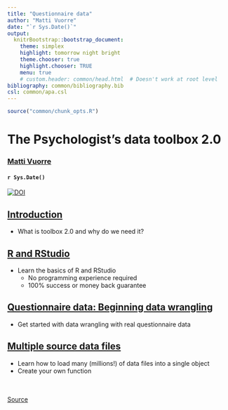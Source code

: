 ```yaml
---
title: "Questionnaire data"
author: "Matti Vuorre"
date: "`r Sys.Date()`"
output:
  knitrBootstrap::bootstrap_document:
    theme: simplex
    highlight: tomorrow night bright
    theme.chooser: true
    highlight.chooser: TRUE
    menu: true
    # custom.header: common/head.html  # Doesn't work at root level
bibliography: common/bibliography.bib
csl: common/apa.csl
---
```


```r
source("common/chunk_opts.R")
```

<!-- Get bootstrap -->
<link rel="stylesheet" href="https://maxcdn.bootstrapcdn.com/bootstrap/3.3.6/css/bootstrap.min.css" integrity="sha384-1q8mTJOASx8j1Au+a5WDVnPi2lkFfwwEAa8hDDdjZlpLegxhjVME1fgjWPGmkzs7" crossorigin="anonymous">

# The Psychologist's data toolbox 2.0
### [Matti Vuorre](mailto:mv2521@columbia.edu)
#### `r Sys.Date()`
[![DOI](https://zenodo.org/badge/20002/mvuorre/toolbox.svg)](https://zenodo.org/badge/latestdoi/20002/mvuorre/toolbox)

## [Introduction](http://mvuorre.github.io/toolbox/introduction/introduction.html)

* What is toolbox 2.0 and why do we need it?

## [R and RStudio](http://mvuorre.github.io/toolbox/rrstudio/rrstudio.html)

* Learn the basics of R and RStudio
    - No programming experience required
    - 100% success or money back guarantee

## [Questionnaire data: Beginning data wrangling](http://mvuorre.github.io/toolbox/questionnaire/questionnaire.html)

* Get started with data wrangling with real questionnaire data

## [Multiple source data files](http://mvuorre.github.io/toolbox/questionnaire/questionnaire.html)

* Learn how to load many (millions!) of data files into a single object
* Create your own function

<br><br>
<a href="https://github.com/mvuorre/toolbox" class="btn btn-info" role="button">Source</a>

